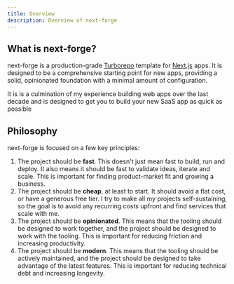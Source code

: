 ```yaml
---
title: Overview
description: Overview of next-forge
---
```


## What is next-forge?
next-forge is a production-grade [Turborepo](https://turbo.build/repo) template for [Next.js](https://nextjs.org/) apps. It is designed to be a comprehensive starting point for new apps, providing a solid, opinionated foundation with a minimal amount of configuration.

It is is a culmination of my experience building web apps over the last decade and is designed to get you to build your new SaaS app as quick as possible

## Philosophy

next-forge is focused on a few key principles:

1. The project should be **fast**. This doesn't just mean fast to build, run and deploy. It also means it should be fast to validate ideas, iterate and scale. This is important for finding product-market fit and growing a business.
2. The project should be **cheap**, at least to start. It should avoid a flat cost, or have a generous free tier. I try to make all my projects self-sustaining, so the goal is to avoid any recurring costs upfront and find services that scale with me.
3. The project should be **opinionated**. This means that the tooling should be designed to work together, and the project should be designed to work with the tooling. This is important for reducing friction and increasing productivity.
4. The project should be **modern**. This means that the tooling should be actively maintained, and the project should be designed to take advantage of the latest features. This is important for reducing technical debt and increasing longevity.